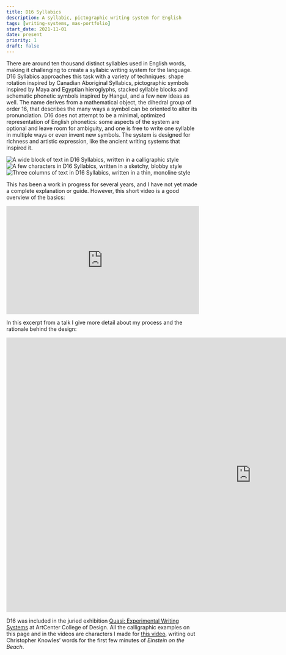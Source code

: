 ```yaml
---
title: D16 Syllabics
description: A syllabic, pictographic writing system for English
tags: [writing-systems, mas-portfolio]
start_date: 2021-11-01
date: present
priority: 1
draft: false
---
```


There are around ten thousand distinct syllables used in English words, making it challenging to create a syllabic writing system for the language. D16 Syllabics approaches this task with a variety of techniques: shape rotation inspired by Canadian Aboriginal Syllabics, pictographic symbols inspired by Maya and Egyptian hieroglyphs, stacked syllable blocks and schematic phonetic symbols inspired by Hangul, and a few new ideas as well. The name derives from a mathematical object, the dihedral group of order 16, that describes the many ways a symbol can be oriented to alter its pronunciation. D16 does not attempt to be a minimal, optimized representation of English phonetics: some aspects of the system are optional and leave room for ambiguity, and one is free to write one syllable in multiple ways or even invent new symbols. The system is designed for richness and artistic expression, like the ancient writing systems that inspired it.

<Wide factor={2} top={1} bottom={1}>
  <Img src='d16/calligraphic.png' uses='ftpb' alt='A wide block of text in D16 Syllabics, written in a calligraphic style'/>
  <Img src='d16/blobby.png' uses='ft' alt='A few characters in D16 Syllabics, written in a sketchy, blobby style'/>
  <Img src='d16/monoline.png' uses='ft' alt='Three columns of text in D16 Syllabics, written in a thin, monoline style'/>
</Wide>



This has been a work in progress for several years, and I have not yet made a complete explanation or guide. However, this short video is a good overview of the basics:

<div class="media">
<div style="padding:56.25% 0 0 0;position:relative;"><iframe src="https://player.vimeo.com/video/902051722?badge=0&amp;autopause=0&amp;player_id=0&amp;app_id=58479" frameborder="0" allow="autoplay; fullscreen; picture-in-picture; clipboard-write" style="position:absolute;top:0;left:0;width:100%;height:100%;" title="D16 Syllabics"></iframe></div><script src="https://player.vimeo.com/api/player.js"></script>
</div>

In this excerpt from a talk I give more detail about my process and the rationale behind the design:

<div class="media youtube">
<iframe width="1280" height="720" src="https://www.youtube.com/embed/0FAtBbDBRUE?start=234&end=1058" title="Crafting Personal Alphabets: Calder Ruhl Hansen &amp; C.C. Elian (Session 2/4)" frameborder="0" allow="accelerometer; autoplay; clipboard-write; encrypted-media; gyroscope; picture-in-picture; web-share" referrerpolicy="strict-origin-when-cross-origin" allowfullscreen></iframe>
</div>

D16 was included in the juried exhibition [Quasi: Experimental Writing Systems](https://hmctartcenter.org/exhibitions/quasi-experimental-writing-systems/) at ArtCenter College of Design. All the calligraphic examples on this page and in the videos are characters I made for [this video](/work/eotb), writing out Christopher Knowles’ words for the first few minutes of *Einstein on the Beach*.
